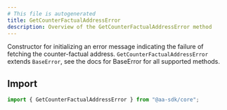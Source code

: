 ```yaml
---
# This file is autogenerated
title: GetCounterFactualAddressError
description: Overview of the GetCounterFactualAddressError method
---
```



Constructor for initializing an error message indicating the failure of fetching the counter-factual address.
<Note>
`GetCounterFactualAddressError` extends `BaseError`, see the docs for BaseError for all supported methods.
</Note>

## Import

```ts
import { GetCounterFactualAddressError } from "@aa-sdk/core";
```
